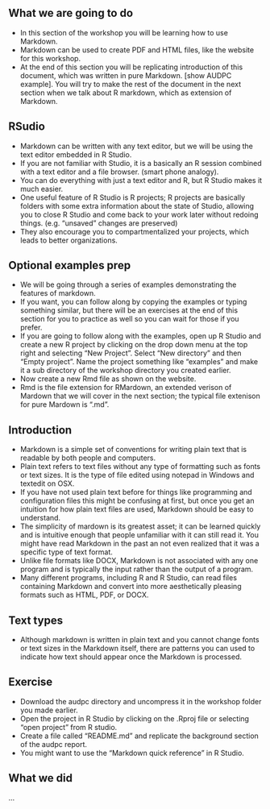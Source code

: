 ## What we are going to do 

* In this section of the workshop you will be learning how to use Markdown.
* Markdown can be used to create PDF and HTML files, like the website for this workshop.
* At the end of this section you will be replicating introduction of this document, which was written in pure Markdown. [show AUDPC example]. You will try to make the rest of the document in the next section when we talk about R markdown, which as extension of Markdown.

## RSudio

* Markdown can be written with any text editor, but we will be using the text editor embedded in R Studio.
* If you are not familiar with Studio, it is a basically an R session combined with a text editor and a file browser. (smart phone analogy).
* You can do everything with just a text editor and R, but R Studio makes it much easier.
* One useful feature of R Studio is R projects; R projects are basically folders with some extra information about the state of Studio, allowing you to close R Studio and come back to your work later without redoing things. (e.g. "unsaved" changes are preserved)
* They also encourage you to compartmentalized your projects, which leads to better organizations.

## Optional examples prep

* We will be going through a series of examples demonstrating the features of markdown.
* If you want, you can follow along by copying the examples or typing something similar, but there will be an exercises at the end of this section for you to practice as well so you can wait for those if you prefer.
* If you are going to follow along with the examples, open up R Studio and create a new R project by clicking on the drop down menu at the top right and selecting "New Project". Select "New directory" and then "Empty project". Name the project something like "examples" and make it a sub directory of the workshop directory you created earlier.
* Now create a new Rmd file as shown on the website.
* Rmd is the file extension for RMardown, an extended verison of Mardown that we will cover in the next section; the typical file extenison for pure Mardown is ".md".

## Introduction

* Markdown is a simple set of conventions for writing plain text that is readable by both people and computers.
* Plain text refers to text files without any type of formatting such as fonts or text sizes. It is the type of file edited using notepad in Windows and textedit on OSX.
* If you have not used plain text before for things like programming and configuration files this might be confusing at first, but once you get an intuition for how plain text files are used, Markdown should be easy to understand.
* The simplicity of mardown is its greatest asset; it can be learned quickly and is intuitive enough that people unfamiliar with it can still read it. You might have read Markdown in the past an not even realized that it was a specific type of text format.
* Unlike file formats like DOCX, Markdown is not associated with any one program and is typically the input rather than the output of a program.
* Many different programs, including R and R Studio, can read files containing Markdown and convert into more aesthetically pleasing formats such as HTML, PDF, or DOCX.


## Text types 

* Although markdown is written in plain text and you cannot change fonts or text sizes in the Markdown itself, there are patterns you can used to indicate how text should appear once the Markdown is processed.


## Exercise

* Download the audpc directory and uncompress it in the workshop folder you made earlier. 
* Open the project in R Studio by clicking on the .Rproj file or selecting "open project" from R studio.
* Create a file called "README.md" and replicate the background section of the audpc report. 
* You might want to use the "Markdown quick reference" in R Studio.

## What we did

...
